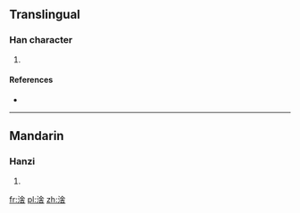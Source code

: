 ==Translingual==

===Han character===
{{Han char|rn=85|rad=水|as=08|sn=11|four=38164|canj=EOMR,XEOMR}}

# {{defn|Han|sort=水08}}

====References====
* {{Han ref|kx=0628.230|dkj=17605|hdz=31653.020|uh=6DBB|ud=28091|bh=D647|bd=54855}}

----

==Mandarin==

===Hanzi===
{{cmn-hanzi|pin=[[gàn]] ([[gan4]])|wg=kan<sup>4</sup>}}

# {{defn|lang=cmn|sort=水08}}

[[fr:涻]]
[[pl:涻]]
[[zh:涻]]